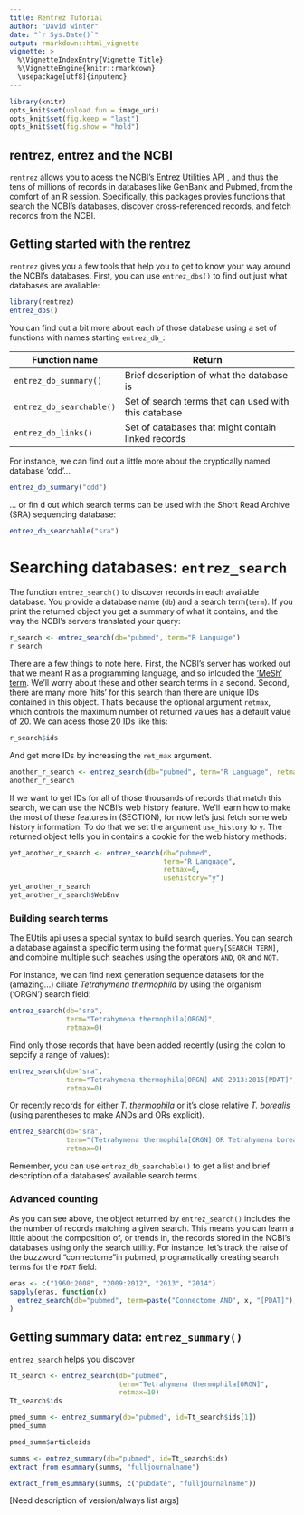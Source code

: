 ```yaml
---
title: Rentrez Tutorial
author: "David winter"
date: "`r Sys.Date()`"
output: rmarkdown::html_vignette
vignette: >
  %\VignetteIndexEntry{Vignette Title}
  %\VignetteEngine{knitr::rmarkdown}
  \usepackage[utf8]{inputenc}
---
```


 
```r
library(knitr)
opts_knit$set(upload.fun = image_uri)
opts_knit$set(fig.keep = "last")
opts_knit$set(fig.show = "hold")

```
## rentrez, entrez and the NCBI

`rentrez` allows you to acess the [NCBI's Entrez Utilities API](http://www.ncbi.nlm.nih.gov/books/NBK25500/) 
, and thus the tens of millions of records in databases like GenBank and Pubmed,
from  the comfort of an R session. Specifically, this packages provies functions
that search the NCBI's databases, discover cross-referenced records, and fetch 
records from the NCBI. 


## Getting started with the rentrez

`rentrez` gives you a few tools that help you to get to know your way around the
NCBI's databases. First, you can use `entrez_dbs()` to find out just what
databases are avaliable:

```r
library(rentrez)
entrez_dbs()
```

You can find out a bit more about each of those database using a set of
functions with names starting `entrez_db_`:

| Function name            | Return                                               |
|--------------------------|------------------------------------------------------|
| `entrez_db_summary()`    | Brief description of what the database is            |
| `entrez_db_searchable()` | Set of search terms that can used with this database |
| `entrez_db_links() `     | Set of databases that might contain linked records   |

For instance, we can find out a little more about the cryptically named
database 'cdd'...

```r
entrez_db_summary("cdd")
```

... or fin
d out which search terms can be used with the Short Read Archive (SRA)
sequencing database:

```r
entrez_db_searchable("sra")
```

# Searching databases: `entrez_search`

The function  `entrez_search()` to discover records in each available database.
You provide a database name (`db`) and a search term(`term`). If you print the
returned object you get a summary of what it contains, and the way the NCBI's
servers translated your query:

```r
r_search <- entrez_search(db="pubmed", term="R Language")
r_search
```
There are a few things to note here. First, the NCBI's server has worked out
that we meant R as a programming language, and so inlcuded the 
['MeSh' term](http://www.ncbi.nlm.nih.gov/mesh). We'll worry about these and
other search terms in a second. Second, there are many more 'hits' for this search than there
are unique IDs contained in this object. That's because the optional argument
`retmax`, which controls the maximum number of returned values has a default
value of 20. We can acess those 20 IDs like this:


```r
r_search$ids
```

And get more IDs by increasing the `ret_max` argument. 

```r
another_r_search <- entrez_search(db="pubmed", term="R Language", retmax=40)
another_r_search
```

If we want to get IDs for all of those thousands of records that match this
search, we can use the NCBI's web history feature. We'll learn how to make the
most of these features in (SECTION), for now let's just fetch some web history
information. To do that we set the argument `use_history` to `y`. The returned 
object tells you in contains a cookie for the web history methods:


```r
yet_another_r_search <- entrez_search(db="pubmed", 
                                      term="R Language", 
                                      retmax=0,
                                      usehistory="y")
yet_another_r_search
yet_another_r_search$WebEnv
```

### Building search terms

The EUtils api uses a special syntax to build search queries. You can search a
database against a specific term using the format `query[SEARCH TERM]`, and 
combine multiple such seaches using the operators `AND`, `OR` and `NOT`.

For instance, we can find next generation sequence datasets for the (amazing...) ciliate
_Tetrahymena thermophila_ by using the organism ('ORGN') search field:


```r
entrez_search(db="sra", 
              term="Tetrahymena thermophila[ORGN]",
              retmax=0)
```

Find only those records that have been added recently (using the colon to
sepcify a range of values):

```r
entrez_search(db="sra", 
              term="Tetrahymena thermophila[ORGN] AND 2013:2015[PDAT]",
              retmax=0)
```

Or recently records for either _T. thermophila_ or it's close relative _T.
borealis_ (using parentheses to make ANDs and ORs explicit).

```r
entrez_search(db="sra", 
              term="(Tetrahymena thermophila[ORGN] OR Tetrahymena borealis[ORGN]) AND 2013:2015[PDAT]",
              retmax=0)
```

Remember, you can use `entrez_db_searchable()` to get a list and brief
description of a databases' available search terms. 

### Advanced counting

As you can see above, the  object returned by `entrez_search()` includes the the 
number of records matching a given search. This means you can learn a little
about the composition of, or trends in, the records stored in the NCBI's
databases using only the search utility. For instance, let's track the raise of
the buzzword "connectome"in pubmed, programatically creating  search terms for
the `PDAT` field:

```r
eras <- c("1960:2008", "2009:2012", "2013", "2014")
sapply(eras, function(x) 
  entrez_search(db="pubmed", term=paste("Connectome AND", x, "[PDAT]"), retmax=0)$count
)

```

## Getting summary data: `entrez_summary()`

`entrez_search` helps you discover


```r
Tt_search <- entrez_search(db="pubmed", 
                           term="Tetrahymena thermophila[ORGN]", 
                           retmax=10)
Tt_search$ids
```

```r
pmed_summ <- entrez_summary(db="pubmed", id=Tt_search$ids[1])
pmed_summ
```

```r
pmed_summ$articleids
```


```r
summs <- entrez_summary(db="pubmed", id=Tt_search$ids)
extract_from_esummary(summs, "fulljournalname")
```

```r
extract_from_esummary(summs, c("pubdate", "fulljournalname"))
```

[Need description of version/always list args]












